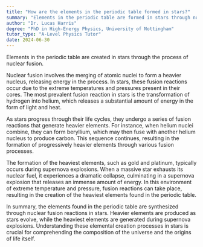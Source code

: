 ```yaml
---
title: "How are the elements in the periodic table formed in stars?"
summary: "Elements in the periodic table are formed in stars through nuclear fusion reactions."
author: "Dr. Lucas Harris"
degree: "PhD in High-Energy Physics, University of Nottingham"
tutor_type: "A-Level Physics Tutor"
date: 2024-06-30
---
```


Elements in the periodic table are created in stars through the process of nuclear fusion.

Nuclear fusion involves the merging of atomic nuclei to form a heavier nucleus, releasing energy in the process. In stars, these fusion reactions occur due to the extreme temperatures and pressures present in their cores. The most prevalent fusion reaction in stars is the transformation of hydrogen into helium, which releases a substantial amount of energy in the form of light and heat.

As stars progress through their life cycles, they undergo a series of fusion reactions that generate heavier elements. For instance, when helium nuclei combine, they can form beryllium, which may then fuse with another helium nucleus to produce carbon. This sequence continues, resulting in the formation of progressively heavier elements through various fusion processes.

The formation of the heaviest elements, such as gold and platinum, typically occurs during supernova explosions. When a massive star exhausts its nuclear fuel, it experiences a dramatic collapse, culminating in a supernova explosion that releases an immense amount of energy. In this environment of extreme temperature and pressure, fusion reactions can take place, resulting in the creation of the heaviest elements found in the periodic table.

In summary, the elements found in the periodic table are synthesized through nuclear fusion reactions in stars. Heavier elements are produced as stars evolve, while the heaviest elements are generated during supernova explosions. Understanding these elemental creation processes in stars is crucial for comprehending the composition of the universe and the origins of life itself.
    